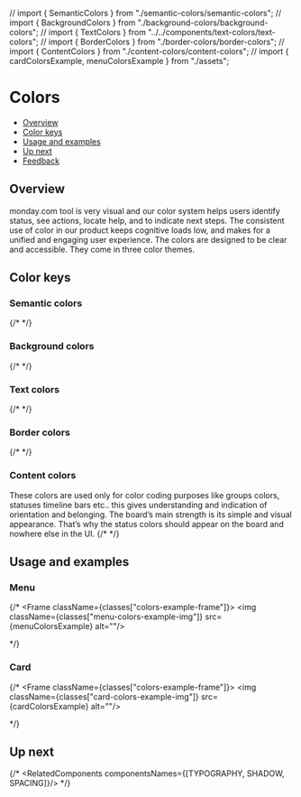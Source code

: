 // import { SemanticColors } from "./semantic-colors/semantic-colors";
// import { BackgroundColors } from "./background-colors/background-colors";
// import { TextColors } from "../../components/text-colors/text-colors";
// import { BorderColors } from "./border-colors/border-colors";
// import { ContentColors } from "./content-colors/content-colors";
// import { cardColorsExample, menuColorsExample } from "./assets";

<Meta title="Foundations/Colors" />

# Colors

- [Overview](#overview)
- [Color keys](#color-keys)
- [Usage and examples](#usage-and-examples)
- [Up next](#up-next)
- [Feedback](#feedback)

## Overview
monday.com tool is very visual and our color system helps users identify status, see actions, locate help, and to indicate next steps.
The consistent use of color in our product keeps cognitive loads low, and makes for a unified and engaging user experience.
The colors are designed to be clear and accessible. They come in three color themes.

## Color keys

### Semantic colors
{/* <SemanticColors /> */}

### Background colors
{/* <BackgroundColors /> */}

### Text colors
{/* <TextColors /> */}

### Border colors
{/* <BorderColors /> */}

### Content colors
These colors are used only for color coding purposes like groups colors, statuses timeline bars etc..
this gives understanding and indication of orientation and belonging.
The board’s main strength is its simple and visual appearance. That’s why the status colors should appear on the board and nowhere else in the UI.
{/* <ContentColors /> */}

## Usage and examples

### Menu
{/* <Frame className={classes["colors-example-frame"]}>
  <img className={classes["menu-colors-example-img"]} src={menuColorsExample} alt=""/>
</Frame> */}

### Card
{/* <Frame className={classes["colors-example-frame"]}>
  <img className={classes["card-colors-example-img"]} src={cardColorsExample} alt=""/>
</Frame> */}

## Up next
{/* <RelatedComponents componentsNames={[TYPOGRAPHY, SHADOW, SPACING]}/> */}